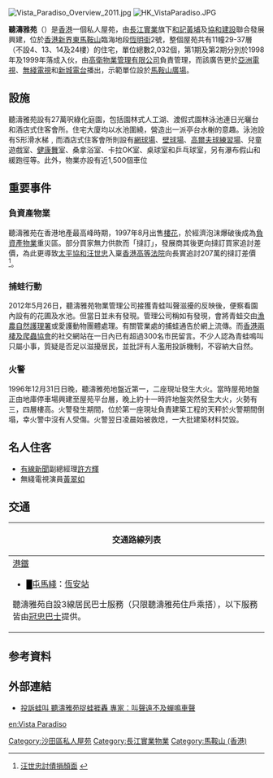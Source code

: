 [[File:Vista_Paradiso_Overview_2011.jpg|thumb]]
[[File:HK_VistaParadiso.JPG|thumb]]

'''聽濤雅苑'''（{{lang-en|Vista Paradiso}}）是[[香港|香港]]一個私人屋苑，由[[長江實業|長江實業]]旗下[[和記黃埔|和記黃埔]]及[[協和建設|協和建設]]聯合發展興建，位於[[香港|香港]][[新界東|新界東]][[馬鞍山_(香港市鎮)|馬鞍山]]臨海地段[[恆明街|恆明街]]2號，整個屋苑共有11幢29-37層（不設4、13、14及24樓）的住宅，單位總數2,032個，第1期及第2期分別於1998年及1999年落成入伙，由[[高衛物業管理有限公司|高衛物業管理有限公司]]負責管理，而該廣告更於[[亞洲電視|亞洲電視]]、[[無綫電視|無綫電視]]和[[新城電台|新城電台]]播出，示範單位設於[[馬鞍山廣場|馬鞍山廣場]]。

==設施==
聽濤雅苑設有27萬呎綠化庭園，包括園林式人工湖、渡假式園林泳池連日光曬台和酒店式住客會所。住宅大廈均以水池圍繞，營造出一派亭台水榭的意趣。泳池設有S形滑水梯﹐而酒店式住客會所則設有[[網球場|網球場]]、[[壁球場|壁球場]]、[[高爾夫球練習場|高爾夫球練習場]]、兒童遊戲室、[[健康舞|健康舞]]室、桑拿浴室、卡拉OK室、桌球室和乒乓球室，另有瀑布假山和緩跑徑等。此外，物業亦設有近1,500個車位

==重要事件==
=== 負資產物業 ===
聽濤雅苑在香港地產最高峰時期，1997年8月出售[[樓花|樓花]]，於經濟泡沫爆破後成為[[負資產|負資產]][[物業|物業]]重災區。部分買家無力供款而「撻訂」，發展商其後更向撻訂買家追討差價，為此更導致[[太平協和|太平協和]][[汪世忠|汪世忠]]入稟[[香港高等法院|香港高等法院]]向長實追討207萬的撻訂差價<ref>[http://news.xinhuanet.com/fortune/2005-11/06/content_3741065.htm 汪世忠討債損顏面] {{webarchive|url=https://web.archive.org/web/20090222195220/http://news.xinhuanet.com/fortune/2005-11/06/content_3741065.htm |date=2009-02-22 }}</ref>。

===捕蛙行動===
2012年5月26日，聽濤雅苑物業管理公司接獲青蛙叫聲滋擾的反映後，便察看園內設有的花圃及水池。但當日並未有發現。管理公司稱如有發現，會將青蛙交由[[漁農自然護理署|漁農自然護理署]]或愛護動物團體處理。有關管業處的捕蛙通告於網上流傳。而[[香港兩棲及爬蟲協會|香港兩棲及爬蟲協會]]的社交網站在一日內已有超過300名市民留言。不少人認為青蛙鳴叫只屬小事，質疑是否足以滋擾居民，並批評有人濫用投訴機制，不容納大自然。

===火警===
1996年12月31日日晚，聽濤雅苑地盤近第一，二座現址發生大火。當時屋苑地盤正由地庫停車場興建至屋苑平台層，晚上約十一時許地盤突然發生大火，火勢有三，四層樓高。火警發生期間，位於第一座現址負責建築工程的天秤於火警期間倒塌，幸火警中沒有人受傷。火警翌日凌晨始被救熄，一大批建築材料焚毀。

==名人住客==
*[[有線新聞|有線新聞]]副總經理[[許方輝|許方輝]]
*無綫電視演員[[黃翠如|黃翠如]]

== 交通 ==
{| class="mw-collapsible mw-collapsed wikitable" style="background:white; margin: 0 auto; width: auto;" 
! 交通路線列表
|-
|
;[[港鐵|港鐵]]
*<font color="{{屯馬綫色彩}}">█</font>[[屯馬綫|屯馬綫]]：[[恆安站|恆安站]]

{{九龍新界巴士簡單列表|43X|81C|274|281X|85K|85X|89C}}{{過海隧道巴士簡單列表|681P|682A|981P}}{{大嶼山巴士簡單列表|A41P|N42|NA40}}
{{新界專線小巴簡單列表|803|807A|808|810|810A|811B|811S}}
聽濤雅苑自設3線居民巴士服務（只限聽濤雅苑住戶乘搭），以下服務皆由[[冠忠巴士|冠忠巴士]]提供。
{{新界居民巴士簡單列表|NR822|NR823|NR824}}
|}

== 参考資料 ==
{{commons category|Vista Paradiso}}
{{Reflist}}

== 外部連結 ==
*[https://archive.is/20130105172607/hk.news.yahoo.com/%E6%8A%95%E8%A8%B4%E8%9B%99%E5%8F%AB-%E8%81%BD%E6%BF%A4%E9%9B%85%E8%8B%91%E6%8D%89%E8%9B%99%E6%8D%B1%E8%BD%9F-%E5%B0%88%E5%AE%B6-%E5%8F%AB%E8%81%B2%E9%81%A0%E4%B8%8D%E5%8F%8A%E8%9F%AC%E9%B3%B4%E8%BB%8A%E8%81%B2-212858626.html 投訴蛙叫 聽濤雅苑捉蛙捱轟 專家：叫聲遠不及蟬鳴車聲]

{{長江集團}}

[[Category:沙田區私人屋苑|Category:沙田區私人屋苑]]
[[Category:長江實業物業|Category:長江實業物業]]
[[Category:馬鞍山_(香港)|Category:馬鞍山 (香港)]]

[[en:Vista_Paradiso|en:Vista Paradiso]]